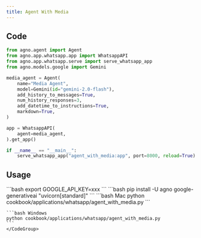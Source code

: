 ```yaml
---
title: Agent With Media
---
```


## Code

```python cookbook/applications/whatsapp/agent_with_media.py
from agno.agent import Agent
from agno.app.whatsapp.app import WhatsappAPI
from agno.app.whatsapp.serve import serve_whatsapp_app
from agno.models.google import Gemini

media_agent = Agent(
    name="Media Agent",
    model=Gemini(id="gemini-2.0-flash"),
    add_history_to_messages=True,
    num_history_responses=3,
    add_datetime_to_instructions=True,
    markdown=True,
)

app = WhatsappAPI(
    agent=media_agent,
).get_app()

if __name__ == "__main__":
    serve_whatsapp_app("agent_with_media:app", port=8000, reload=True)

```

## Usage

<Steps>
  <Snippet file="create-venv-step.mdx" />

  <Step title="Set your API key">
    ```bash
    export GOOGLE_API_KEY=xxx
    ```
  </Step>

  <Step title="Install libraries">
    ```bash
    pip install -U agno google-generativeai "uvicorn[standard]"
    ```
  </Step>

  <Step title="Run Agent">
    <CodeGroup>
    ```bash Mac
    python cookbook/applications/whatsapp/agent_with_media.py
    ```

    ```bash Windows
    python cookbook/applications/whatsapp/agent_with_media.py
    ```
    </CodeGroup>
  </Step>
</Steps> 